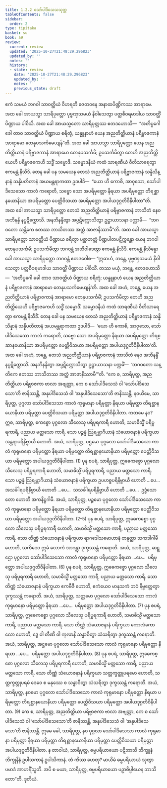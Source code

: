 ```yaml
---
title: 1.2.2 သော်ပါဒိသေသသုတ္တ
tableOfContents: false
sidebar:
  order: 2
type: tipitaka
basket: su
book: a9
review:
  current: review
  updated: '2025-10-27T21:48:29.296823'
  updated_by: ''
  notes: ''
  history:
  - state: review
    date: '2025-10-27T21:48:29.296823'
    updated_by: ''
    notes: ''
    previous_state: draft
---
```



<ReviewStatus review={frontmatter.review} showDetails={true} />

<HypothesisAnnotation frontmatter={frontmatter} />

<DynamicBreadcrumb />

<Division number="12" book="a9" e="ch" v="17" p="184">

<Paragraph number="102" book="a9">
ဧကံ သမယံ ဘဂဝါ သာဝတ္ထိယံ ဝိဟရတိ ဇေတဝနေ အနာထပိဏ္ဍိကဿ အာရာမေ. အထ ခေါ အာယသ္မာ သာရိပုတ္တော ပုဗ္ဗဏှသမယံ နိဝါသေတွာ ပတ္တစီဝရမာဒါယ သာဝတ္ထိံ ပိဏ္ဍာယ ပါဝိသိ. အထ ခေါ အာယသ္မတော သာရိပုတ္တဿ ဧတဒဟောသိ—  “အတိပ္ပဂေါ ခေါ တာဝ သာဝတ္ထိယံ ပိဏ္ဍာယ စရိတုံ, ယန္နူနာဟံ ယေန အညတိတ္ထိယာနံ ပရိဗ္ဗာဇကာနံ အာရာမော တေနုပသင်္ကမေယျန်”တိ. အထ ခေါ အာယသ္မာ သာရိပုတ္တော ယေန အညတိတ္ထိယာနံ ပရိဗ္ဗာဇကာနံ အာရာမော တေနုပသင်္ကမိ; ဥပသင်္ကမိတွာ တေဟိ အညတိတ္ထိယေဟိ ပရိဗ္ဗာဇကေဟိ သဒ္ဓိံ သမ္မောဒိ. သမ္မောဒနီယံ ကထံ သာရဏီယံ ဝီတိသာရေတွာ ဧကမန္တံ နိသီဒိ.
</Paragraph>

<Paragraph number="103" book="a9">
တေန ခေါ ပန သမယေန တေသံ အညတိတ္ထိယာနံ ပရိဗ္ဗာဇကာနံ သန္နိသိန္နာနံ သန္နိပတိတာနံ အယမန္တရာကထာ ဥဒပါဒိ—  “ယော ဟိ ကောစိ, အာဝုသော, သော်ပါဒိသေသော ကာလံ ကရောတိ, သဗ္ဗော သော အပရိမုတ္တော နိရယာ အပရိမုတ္တော တိရစ္ဆာနယောနိယာ အပရိမုတ္တော ပေတ္တိဝိသယာ အပရိမုတ္တော အပါယဒုဂ္ဂတိဝိနိပါတာ”တိ. အထ ခေါ အာယသ္မာ သာရိပုတ္တော တေသံ အညတိတ္ထိယာနံ ပရိဗ္ဗာဇကာနံ ဘာသိတံ နေဝ အဘိနန္ဒိ နပ္ပဋိက္ကောသိ. အနဘိနန္ဒိတွာ အပ္ပဋိက္ကောသိတွာ ဥဋ္ဌာယာသနာ ပက္ကာမိ—  “ဘဂဝတော သန္တိကေ ဧတဿ ဘာသိတဿ အတ္ထံ အာဇာနိဿာမီ”တိ. အထ ခေါ အာယသ္မာ သာရိပုတ္တော သာဝတ္ထိယံ ပိဏ္ဍာယ စရိတွာ ပစ္ဆာဘတ္တံ ပိဏ္ဍပါတပဋိက္ကန္တော ယေန ဘဂဝါ တေနုပသင်္ကမိ; ဥပသင်္ကမိတွာ ဘဂဝန္တံ အဘိဝါဒေတွာ ဧကမန္တံ နိသီဒိ. ဧကမန္တံ နိသိန္နော ခေါ အာယသ္မာ သာရိပုတ္တော ဘဂဝန္တံ ဧတဒဝေါစ—
</Paragraph>

<Paragraph number="104" book="a9">
“ဣဓာဟံ, ဘန္တေ, ပုဗ္ဗဏှသမယံ နိဝါသေတွာ ပတ္တစီဝရမာဒါယ သာဝတ္ထိံ ပိဏ္ဍာယ ပါဝိသိံ. တဿ မယှံ, ဘန္တေ, ဧတဒဟောသိ—  ‘အတိပ္ပဂေါ ခေါ တာဝ သာဝတ္ထိယံ ပိဏ္ဍာယ စရိတုံ; ယန္နူနာဟံ ယေန အညတိတ္ထိယာနံ ပရိဗ္ဗာဇကာနံ အာရာမော တေနုပသင်္ကမေယျန်’တိ. အထ ခေါ အဟံ, ဘန္တေ, ယေန အညတိတ္ထိယာနံ ပရိဗ္ဗာဇကာနံ အာရာမော တေနုပသင်္ကမိံ; ဥပသင်္ကမိတွာ တေဟိ အညတိတ္ထိယေဟိ ပရိဗ္ဗာဇကေဟိ သဒ္ဓိံ သမ္မောဒိံ. သမ္မောဒနီယံ ကထံ သာရဏီယံ ဝီတိသာရေတွာ ဧကမန္တံ နိသီဒိံ. တေန ခေါ ပန သမယေန တေသံ အညတိတ္ထိယာနံ ပရိဗ္ဗာဇကာနံ သန္နိသိန္နာနံ သန္နိပတိတာနံ အယမန္တရာကထာ ဥဒပါဒိ—  ‘ယော ဟိ ကောစိ, အာဝုသော, သော်ပါဒိသေသော ကာလံ ကရောတိ, သဗ္ဗော သော အပရိမုတ္တော နိရယာ အပရိမုတ္တော တိရစ္ဆာနယောနိယာ အပရိမုတ္တော ပေတ္တိဝိသယာ အပရိမုတ္တော အပါယဒုဂ္ဂတိဝိနိပါတာ’တိ. အထ ခေါ အဟံ, ဘန္တေ, တေသံ အညတိတ္ထိယာနံ ပရိဗ္ဗာဇကာနံ ဘာသိတံ နေဝ အဘိနန္ဒိံ နပ္ပဋိက္ကောသိံ. အနဘိနန္ဒိတွာ အပ္ပဋိက္ကောသိတွာ ဥဋ္ဌာယာသနာ ပက္ကမိံ—  ‘ဘဂဝတော သန္တိကေ ဧတဿ ဘာသိတဿ အတ္ထံ အာဇာနိဿာမီ’”တိ.
</Paragraph>

<Paragraph number="105" book="a9">
“ကေ စ, သာရိပုတ္တ, အညတိတ္ထိယာ ပရိဗ္ဗာဇကာ ဗာလာ အဗျတ္တာ, ကေ စ သော်ပါဒိသေသံ ဝါ ‘သော်ပါဒိသေသော’တိ ဇာနိဿန္တိ, အနုပါဒိသေသံ ဝါ ‘အနုပါဒိသေသော’တိ ဇာနိဿန္တိ.
</Paragraph>

<Paragraph number="106" book="a9">
နဝယိမေ, သာရိပုတ္တ, ပုဂ္ဂလာ သော်ပါဒိသေသာ ကာလံ ကုရုမာနာ ပရိမုတ္တာ နိရယာ ပရိမုတ္တာ တိရစ္ဆာနယောနိယာ ပရိမုတ္တာ ပေတ္တိဝိသယာ ပရိမုတ္တာ အပါယဒုဂ္ဂတိဝိနိပါတာ. ကတမေ နဝ? ဣဓ, သာရိပုတ္တ, ဧကစ္စော ပုဂ္ဂလော သီလေသု ပရိပူရကာရီ ဟောတိ, သမာဓိသ္မိံ ပရိပူရကာရီ, ပညာယ မတ္တသော ကာရီ. သော ပဉ္စန္နံ ဩရမ္ဘာဂိယာနံ သံယောဇနာနံ ပရိက္ခယာ အန္တရာပရိနိဗ္ဗာယီ ဟောတိ. အယံ, သာရိပုတ္တ, ပဌမော ပုဂ္ဂလော သော်ပါဒိသေသော ကာလံ ကုရုမာနော ပရိမုတ္တော နိရယာ ပရိမုတ္တော တိရစ္ဆာနယောနိယာ ပရိမုတ္တော ပေတ္တိဝိသယာ ပရိမုတ္တော အပါယဒုဂ္ဂတိဝိနိပါတာ. (1)
</Paragraph>

<Paragraph number="107" book="a9">
ပုန စပရံ, သာရိပုတ္တ, ဣဓေကစ္စော ပုဂ္ဂလော သီလေသု ပရိပူရကာရီ ဟောတိ, သမာဓိသ္မိံ ပရိပူရကာရီ, ပညာယ မတ္တသော ကာရီ. သော ပဉ္စန္နံ ဩရမ္ဘာဂိယာနံ သံယောဇနာနံ ပရိက္ခယာ ဥပဟစ္စပရိနိဗ္ဗာယီ ဟောတိ …ပေ…  အသင်္ခါရပရိနိဗ္ဗာယီ ဟောတိ …ပေ…  သသင်္ခါရပရိနိဗ္ဗာယီ ဟောတိ …ပေ…  ဥဒ္ဓံသောတော ဟောတိ အကနိဋ္ဌဂါမီ. အယံ, သာရိပုတ္တ, ပဉ္စမော ပုဂ္ဂလော သော်ပါဒိသေသော ကာလံ ကုရုမာနော ပရိမုတ္တော နိရယာ ပရိမုတ္တော တိရစ္ဆာနယောနိယာ ပရိမုတ္တော ပေတ္တိဝိသယာ ပရိမုတ္တော အပါယဒုဂ္ဂတိဝိနိပါတာ. (2–5)
</Paragraph>

<Paragraph number="108" book="a9">
ပုန စပရံ, သာရိပုတ္တ, ဣဓေကစ္စော ပုဂ္ဂလော သီလေသု ပရိပူရကာရီ ဟောတိ, သမာဓိသ္မိံ မတ္တသော ကာရီ, ပညာယ မတ္တသော ကာရီ. သော တိဏ္ဏံ သံယောဇနာနံ ပရိက္ခယာ ရာဂဒေါသမောဟာနံ တနုတ္တာ သကဒါဂါမီ ဟောတိ, သကိဒေဝ ဣမံ လောကံ အာဂန္တွာ ဒုက္ခဿန္တံ ကရောတိ. အယံ, သာရိပုတ္တ, ဆဋ္ဌော ပုဂ္ဂလော သော်ပါဒိသေသော ကာလံ ကုရုမာနော ပရိမုတ္တော နိရယာ …ပေ…  ပရိမုတ္တော အပါယဒုဂ္ဂတိဝိနိပါတာ. (6)
</Paragraph>

<Paragraph number="109" book="a9">
ပုန စပရံ, သာရိပုတ္တ, ဣဓေကစ္စော ပုဂ္ဂလော သီလေသု ပရိပူရကာရီ ဟောတိ, သမာဓိသ္မိံ မတ္တသော ကာရီ, ပညာယ မတ္တသော ကာရီ. သော တိဏ္ဏံ သံယောဇနာနံ ပရိက္ခယာ ဧကဗီဇီ ဟောတိ, ဧကံယေဝ မာနုသကံ ဘဝံ နိဗ္ဗတ္တေတွာ ဒုက္ခဿန္တံ ကရောတိ. အယံ, သာရိပုတ္တ, သတ္တမော ပုဂ္ဂလော သော်ပါဒိသေသော ကာလံ ကုရုမာနော ပရိမုတ္တော နိရယာ …ပေ…  ပရိမုတ္တော အပါယဒုဂ္ဂတိဝိနိပါတာ. (7)
</Paragraph>

<Paragraph number="110" book="a9">
ပုန စပရံ, သာရိပုတ္တ, ဣဓေကစ္စော ပုဂ္ဂလော သီလေသု ပရိပူရကာရီ ဟောတိ, သမာဓိသ္မိံ မတ္တသော ကာရီ, ပညာယ မတ္တသော ကာရီ. သော တိဏ္ဏံ သံယောဇနာနံ ပရိက္ခယာ ကောလံကောလော ဟောတိ, ဒွေ ဝါ တီဏိ ဝါ ကုလာနိ သန္ဓာဝိတွာ သံသရိတွာ ဒုက္ခဿန္တံ ကရောတိ. အယံ, သာရိပုတ္တ, အဋ္ဌမော ပုဂ္ဂလော သော်ပါဒိသေသော ကာလံ ကုရုမာနော ပရိမုတ္တော နိရယာ …ပေ…  ပရိမုတ္တော အပါယဒုဂ္ဂတိဝိနိပါတာ. (8)
</Paragraph>

<Paragraph number="111" book="a9">
ပုန စပရံ, သာရိပုတ္တ, ဣဓေကစ္စော ပုဂ္ဂလော သီလေသု ပရိပူရကာရီ ဟောတိ, သမာဓိသ္မိံ မတ္တသော ကာရီ, ပညာယ မတ္တသော ကာရီ. သော တိဏ္ဏံ သံယောဇနာနံ ပရိက္ခယာ သတ္တက္ခတ္တုပရမော ဟောတိ, သတ္တက္ခတ္တုပရမံ ဒေဝေ စ မနုဿေ စ သန္ဓာဝိတွာ သံသရိတွာ ဒုက္ခဿန္တံ ကရောတိ. အယံ, သာရိပုတ္တ, နဝမော ပုဂ္ဂလော သော်ပါဒိသေသော ကာလံ ကုရုမာနော ပရိမုတ္တော နိရယာ ပရိမုတ္တော တိရစ္ဆာနယောနိယာ ပရိမုတ္တော ပေတ္တိဝိသယာ ပရိမုတ္တော အပါယဒုဂ္ဂတိဝိနိပါတာ. (9)
</Paragraph>

<Paragraph number="112" book="a9">
ကေ စ, သာရိပုတ္တ, အညတိတ္ထိယာ ပရိဗ္ဗာဇကာ ဗာလာ အဗျတ္တာ, ကေ စ သော်ပါဒိသေသံ ဝါ ‘သော်ပါဒိသေသော’တိ ဇာနိဿန္တိ, အနုပါဒိသေသံ ဝါ ‘အနုပါဒိသေသော’တိ ဇာနိဿန္တိ. ဣမေ ခေါ, သာရိပုတ္တ, နဝ ပုဂ္ဂလာ သော်ပါဒိသေသာ ကာလံ ကုရုမာနာ ပရိမုတ္တာ နိရယာ ပရိမုတ္တာ တိရစ္ဆာနယောနိယာ ပရိမုတ္တာ ပေတ္တိဝိသယာ ပရိမုတ္တာ အပါယဒုဂ္ဂတိဝိနိပါတာ. န တာဝါယံ, သာရိပုတ္တ, ဓမ္မပရိယာယော ပဋိဘာသိ ဘိက္ခူနံ ဘိက္ခုနီနံ ဥပါသကာနံ ဥပါသိကာနံ. တံ ကိဿ ဟေတု? မာယိမံ ဓမ္မပရိယာယံ သုတွာ ပမာဒံ အာဟရိံသူတိ. အပိ စ မယာ, သာရိပုတ္တ, ဓမ္မပရိယာယော ပဉှာဓိပ္ပါယေန ဘာသိတော”တိ.

</Paragraph>
</Division>

<Paragraph number="113" type="center" book="a9">
ဒုတိယံ.
</Paragraph>